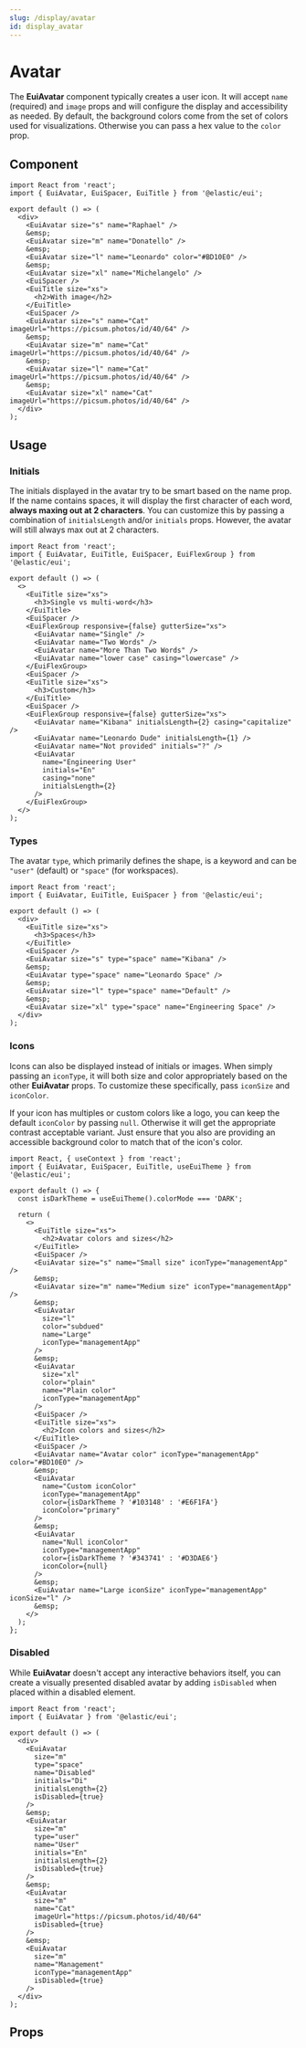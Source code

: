 ```yaml
---
slug: /display/avatar
id: display_avatar
---
```


# Avatar

The **EuiAvatar** component typically creates a user icon. It will accept `name` (required) and `image` props and will configure the display and accessibility as needed. By default, the background colors come from the set of colors used for visualizations. Otherwise you can pass a hex value to the `color` prop.

## Component

```tsx interactive
import React from 'react';
import { EuiAvatar, EuiSpacer, EuiTitle } from '@elastic/eui';

export default () => (
  <div>
    <EuiAvatar size="s" name="Raphael" />
    &emsp;
    <EuiAvatar size="m" name="Donatello" />
    &emsp;
    <EuiAvatar size="l" name="Leonardo" color="#BD10E0" />
    &emsp;
    <EuiAvatar size="xl" name="Michelangelo" />
    <EuiSpacer />
    <EuiTitle size="xs">
      <h2>With image</h2>
    </EuiTitle>
    <EuiSpacer />
    <EuiAvatar size="s" name="Cat" imageUrl="https://picsum.photos/id/40/64" />
    &emsp;
    <EuiAvatar size="m" name="Cat" imageUrl="https://picsum.photos/id/40/64" />
    &emsp;
    <EuiAvatar size="l" name="Cat" imageUrl="https://picsum.photos/id/40/64" />
    &emsp;
    <EuiAvatar size="xl" name="Cat" imageUrl="https://picsum.photos/id/40/64" />
  </div>
);
```

## Usage

### Initials

The initials displayed in the avatar try to be smart based on the name prop. If the name contains spaces, it will display the first character of each word, **always maxing out at 2 characters**. You can customize this by passing a combination of `initialsLength` and/or `initials` props. However, the avatar will still always max out at 2 characters.

```tsx interactive
import React from 'react';
import { EuiAvatar, EuiTitle, EuiSpacer, EuiFlexGroup } from '@elastic/eui';

export default () => (
  <>
    <EuiTitle size="xs">
      <h3>Single vs multi-word</h3>
    </EuiTitle>
    <EuiSpacer />
    <EuiFlexGroup responsive={false} gutterSize="xs">
      <EuiAvatar name="Single" />
      <EuiAvatar name="Two Words" />
      <EuiAvatar name="More Than Two Words" />
      <EuiAvatar name="lower case" casing="lowercase" />
    </EuiFlexGroup>
    <EuiSpacer />
    <EuiTitle size="xs">
      <h3>Custom</h3>
    </EuiTitle>
    <EuiSpacer />
    <EuiFlexGroup responsive={false} gutterSize="xs">
      <EuiAvatar name="Kibana" initialsLength={2} casing="capitalize" />
      <EuiAvatar name="Leonardo Dude" initialsLength={1} />
      <EuiAvatar name="Not provided" initials="?" />
      <EuiAvatar
        name="Engineering User"
        initials="En"
        casing="none"
        initialsLength={2}
      />
    </EuiFlexGroup>
  </>
);
```

### Types

The avatar `type`, which primarily defines the shape, is a keyword and can be `"user"` (default) or `"space"` (for workspaces).

```tsx interactive
import React from 'react';
import { EuiAvatar, EuiTitle, EuiSpacer } from '@elastic/eui';

export default () => (
  <div>
    <EuiTitle size="xs">
      <h3>Spaces</h3>
    </EuiTitle>
    <EuiSpacer />
    <EuiAvatar size="s" type="space" name="Kibana" />
    &emsp;
    <EuiAvatar type="space" name="Leonardo Space" />
    &emsp;
    <EuiAvatar size="l" type="space" name="Default" />
    &emsp;
    <EuiAvatar size="xl" type="space" name="Engineering Space" />
  </div>
);
```

### Icons

Icons can also be displayed instead of initials or images. When simply passing an `iconType`, it will both size and color appropriately based on the other **EuiAvatar** props. To customize these specifically, pass `iconSize` and `iconColor`.

If your icon has multiples or custom colors like a logo, you can keep the default `iconColor` by passing `null`. Otherwise it will get the appropriate contrast acceptable variant. Just ensure that you also are providing an accessible background color to match that of the icon's color.

```tsx interactive
import React, { useContext } from 'react';
import { EuiAvatar, EuiSpacer, EuiTitle, useEuiTheme } from '@elastic/eui';

export default () => {
  const isDarkTheme = useEuiTheme().colorMode === 'DARK';

  return (
    <>
      <EuiTitle size="xs">
        <h2>Avatar colors and sizes</h2>
      </EuiTitle>
      <EuiSpacer />
      <EuiAvatar size="s" name="Small size" iconType="managementApp" />
      &emsp;
      <EuiAvatar size="m" name="Medium size" iconType="managementApp" />
      &emsp;
      <EuiAvatar
        size="l"
        color="subdued"
        name="Large"
        iconType="managementApp"
      />
      &emsp;
      <EuiAvatar
        size="xl"
        color="plain"
        name="Plain color"
        iconType="managementApp"
      />
      <EuiSpacer />
      <EuiTitle size="xs">
        <h2>Icon colors and sizes</h2>
      </EuiTitle>
      <EuiSpacer />
      <EuiAvatar name="Avatar color" iconType="managementApp" color="#BD10E0" />
      &emsp;
      <EuiAvatar
        name="Custom iconColor"
        iconType="managementApp"
        color={isDarkTheme ? '#103148' : '#E6F1FA'}
        iconColor="primary"
      />
      &emsp;
      <EuiAvatar
        name="Null iconColor"
        iconType="managementApp"
        color={isDarkTheme ? '#343741' : '#D3DAE6'}
        iconColor={null}
      />
      &emsp;
      <EuiAvatar name="Large iconSize" iconType="managementApp" iconSize="l" />
      &emsp;
    </>
  );
};
```

### Disabled

While **EuiAvatar** doesn't accept any interactive behaviors itself, you can create a visually presented disabled avatar by adding `isDisabled` when placed within a disabled element.

```tsx interactive
import React from 'react';
import { EuiAvatar } from '@elastic/eui';

export default () => (
  <div>
    <EuiAvatar
      size="m"
      type="space"
      name="Disabled"
      initials="Di"
      initialsLength={2}
      isDisabled={true}
    />
    &emsp;
    <EuiAvatar
      size="m"
      type="user"
      name="User"
      initials="En"
      initialsLength={2}
      isDisabled={true}
    />
    &emsp;
    <EuiAvatar
      size="m"
      name="Cat"
      imageUrl="https://picsum.photos/id/40/64"
      isDisabled={true}
    />
    &emsp;
    <EuiAvatar
      size="m"
      name="Management"
      iconType="managementApp"
      isDisabled={true}
    />
  </div>
);
```

## Props


<PropTable definition={docgen.EuiAvatar} />
